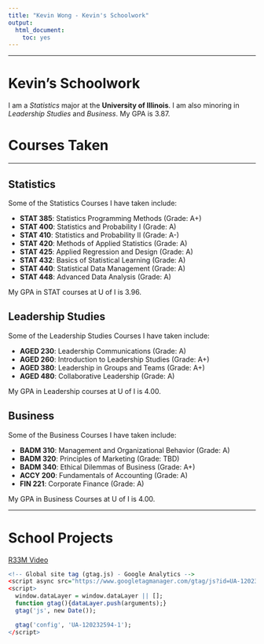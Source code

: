 ```yaml
---
title: "Kevin Wong - Kevin's Schoolwork"
output:
  html_document:
    toc: yes
---
```


***

<h1>Kevin's Schoolwork</h1>

I am a *Statistics* major at the **University of Illinois**. I am also minoring in *Leadership Studies* and *Business*. My GPA is $3.87$.

# Courses Taken

***

## Statistics

Some of the Statistics Courses I have taken include:  

- **STAT $385$**: Statistics Programming Methods            (Grade: A+)
- **STAT $400$**: Statistics and Probability I              (Grade: A)
- **STAT $410$**: Statistics and Probability II             (Grade: A-)
- **STAT $420$**: Methods of Applied Statistics             (Grade: A)
- **STAT $425$**: Applied Regression and Design             (Grade: A)
- **STAT $432$**: Basics of Statistical Learning            (Grade: A)
- **STAT $440$**: Statistical Data Management               (Grade: A)
- **STAT $448$**: Advanced Data Analysis                    (Grade: A)

My GPA in STAT courses at U of I is $3.96$.

## Leadership Studies

Some of the Leadership Studies Courses I have taken include:  

- **AGED $230$**: Leadership Communications            (Grade: A)
- **AGED $260$**: Introduction to Leadership Studies   (Grade: A+)
- **AGED $380$**: Leadership in Groups and Teams       (Grade: A+)
- **AGED $480$**: Collaborative Leadership             (Grade: A)

My GPA in Leadership courses at U of I is $4.00$.

## Business

Some of the Business Courses I have taken include:  

- **BADM $310$**: Management and Organizational Behavior  (Grade: A)
- **BADM $320$**: Principles of Marketing                 (Grade: TBD)
- **BADM $340$**: Ethical Dilemmas of Business            (Grade: A+)
- **ACCY $200$**: Fundamentals of Accounting              (Grade: A)
- **FIN $221$**: Corporate Finance                        (Grade: A)

My GPA in Business Courses at U of I is $4.00$.

***

# School Projects

[R$33$M Video](https://www.youtube.com/watch?v=SG5-_hInODw){target="_blank"}









```r
<!-- Global site tag (gtag.js) - Google Analytics -->
<script async src="https://www.googletagmanager.com/gtag/js?id=UA-120232594-1"></script>
<script>
  window.dataLayer = window.dataLayer || [];
  function gtag(){dataLayer.push(arguments);}
  gtag('js', new Date());

  gtag('config', 'UA-120232594-1');
</script>
```

